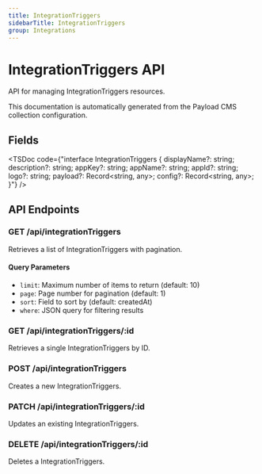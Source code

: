 ```yaml
---
title: IntegrationTriggers
sidebarTitle: IntegrationTriggers
group: Integrations
---
```



# IntegrationTriggers API

API for managing IntegrationTriggers resources.

<Callout type="info">
  This documentation is automatically generated from the Payload CMS collection configuration.
</Callout>


## Fields

<TSDoc code={"interface IntegrationTriggers {
  displayName?: string;
  description?: string;
  appKey?: string;
  appName?: string;
  appId?: string;
  logo?: string;
  payload?: Record<string, any>;
  config?: Record<string, any>;
}"} />




## API Endpoints

### GET /api/integrationTriggers
Retrieves a list of IntegrationTriggers with pagination.

#### Query Parameters
- `limit`: Maximum number of items to return (default: 10)
- `page`: Page number for pagination (default: 1)
- `sort`: Field to sort by (default: createdAt)
- `where`: JSON query for filtering results

### GET /api/integrationTriggers/:id
Retrieves a single IntegrationTriggers by ID.

### POST /api/integrationTriggers
Creates a new IntegrationTriggers.

### PATCH /api/integrationTriggers/:id
Updates an existing IntegrationTriggers.

### DELETE /api/integrationTriggers/:id
Deletes a IntegrationTriggers.

